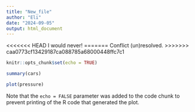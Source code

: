 ```yaml
---
title: "New_file"
author: "Eli"
date: "2024-09-05"
output: html_document
---
```


<<<<<<< HEAD
I would never!
=======
Conflict (un)resolved.
>>>>>>> caa0773cf13429187ca088785a68000448ffc7c1

```r
knitr::opts_chunk$set(echo = TRUE)
```


```r
summary(cars)
```

```r
plot(pressure)
```

Note that the `echo = FALSE` parameter was added to the code chunk to prevent printing of the R code that generated the plot.
